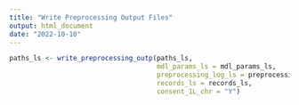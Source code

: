 ```yaml
---
title: "Write Preprocessing Output Files"
output: html_document
date: "2022-10-10"
---
```



```r
paths_ls <- write_preprocessing_outp(paths_ls,
                                     mdl_params_ls = mdl_params_ls,
                                     preprocessing_log_ls = preprocessing_log_ls,
                                     records_ls = records_ls,
                                     consent_1L_chr = "Y")
```
